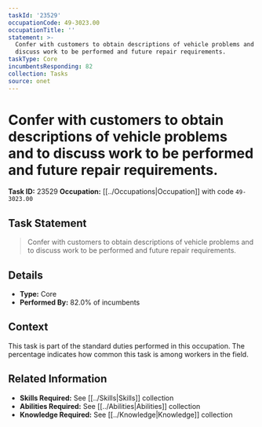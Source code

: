 ```yaml
---
taskId: '23529'
occupationCode: 49-3023.00
occupationTitle: ''
statement: >-
  Confer with customers to obtain descriptions of vehicle problems and to
  discuss work to be performed and future repair requirements.
taskType: Core
incumbentsResponding: 82
collection: Tasks
source: onet
---
```

# Confer with customers to obtain descriptions of vehicle problems and to discuss work to be performed and future repair requirements.

**Task ID:** 23529
**Occupation:** [[../Occupations|Occupation]] with code `49-3023.00`

## Task Statement

> Confer with customers to obtain descriptions of vehicle problems and to discuss work to be performed and future repair requirements.

## Details

- **Type:** Core
- **Performed By:** 82.0% of incumbents

## Context

This task is part of the standard duties performed in this occupation. The percentage indicates how common this task is among workers in the field.

## Related Information

- **Skills Required:** See [[../Skills|Skills]] collection
- **Abilities Required:** See [[../Abilities|Abilities]] collection
- **Knowledge Required:** See [[../Knowledge|Knowledge]] collection
